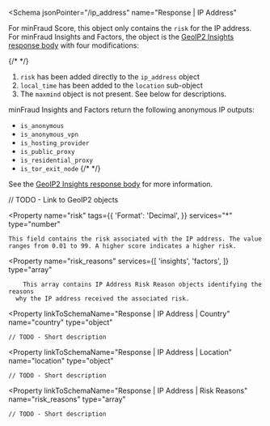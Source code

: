 <Schema
  jsonPointer="/ip_address"
  name="Response | IP Address"
>
  For minFraud Score, this object only contains the `risk` for the IP address.
  For minFraud Insights and Factors, the object is the
  [GeoIP2 Insights response body](#) with four modifications:

  {/* <!--lint disable list-item-bullet-indent --> */}
  1. `risk` has been added directly to the `ip_address` object
  1. `local_time` has been added to the `location` sub-object
  1. The `maxmind` object is not present. See below for descriptions.


  minFraud Insights and Factors return the following anonymous IP outputs:

  * `is_anonymous`
  * `is_anonymous_vpn`
  * `is_hosting_provider`
  * `is_public_proxy`
  * `is_residential_proxy`
  * `is_tor_exit_node`
  {/* <!--lint enable list-item-bullet-indent --> */}


  See the [GeoIP2 Insights response body](#) for more information.

  // TODO - Link to GeoIP2 objects

  <Property
    name="risk"
    tags={{
      'Format': 'Decimal',
    }}
    services="*"
    type="number"
  >
    This field contains the risk associated with the IP address. The value
    ranges from 0.01 to 99. A higher score indicates a higher risk.
  </Property>

  <Property
    name="risk_reasons"
    services={[
      'insights',
      'factors',
    ]}
    type="array<object>"
  >
    	This array contains IP Address Risk Reason objects identifying the reasons
      why the IP address received the associated risk.
  </Property>

  <Property
    linkToSchemaName="Response | IP Address | Country"
    name="country"
    type="object"
  >
    // TODO - Short description
  </Property>

  <Property
    linkToSchemaName="Response | IP Address | Location"
    name="location"
    type="object"
  >
    // TODO - Short description
  </Property>

  <Property
    linkToSchemaName="Response | IP Address | Risk Reasons"
    name="risk_reasons"
    type="array<object>"
  >
    // TODO - Short description
  </Property>
</Schema>
